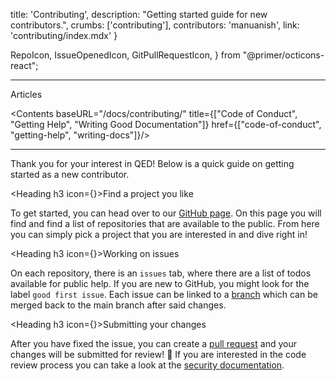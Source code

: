   title: 'Contributing',
  description: "Getting started guide for new contributors.",
  crumbs: ['contributing'],
  contributors: 'manuanish',
  link: 'contributing/index.mdx'
}

  RepoIcon,
  IssueOpenedIcon,
  GitPullRequestIcon,
} from "@primer/octicons-react";


<DocsImage src="/images/contributing.webp" width="100px" height="100px" layout="responsive" priority/>

---

<Heading h2> Articles </Heading>

<Contents baseURL="/docs/contributing/" title={["Code of Conduct", "Getting Help", "Writing Good Documentation"]} href={["code-of-conduct", "getting-help", "writing-docs"]}/>

---

Thank you for your interest in QED! Below is a quick guide on getting started as
a new contributor.

<Heading h3 icon={<RepoIcon size={24} />}>Find a project you like</Heading>

To get started, you can head over to our [GitHub page](https://github.com/orgs/qedhere/repositories).
On this page you will find and find a list of repositories that are available to
the public. From here you can simply pick a project that you
are interested in and dive right in!

<Heading h3 icon={<IssueOpenedIcon size={24} />}>Working on issues</Heading>

On each repository, there is an `issues` tab, where there are a list of todos
available for public help. If you are new to GitHub, you might look for the label
`good first issue`. Each issue can be linked to a [branch](https://docs.github.com/en/pull-requests/collaborating-with-pull-requests/proposing-changes-to-your-work-with-pull-requests/about-branches)
which can be merged back to the main branch after said changes.

<Heading h3 icon={<GitPullRequestIcon size={24} />}>Submitting your changes</Heading>

After you have fixed the issue, you can create a [pull request](https://docs.github.com/en/pull-requests/collaborating-with-pull-requests/proposing-changes-to-your-work-with-pull-requests/about-pull-requests)
and your changes will be submitted for review! 🎉 If you are interested in the code review
process you can take a look at the [security documentation](/docs/security/code-reviews).


